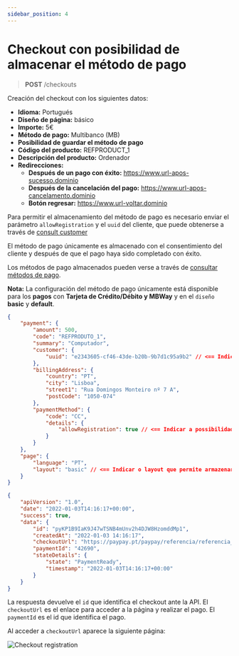 ```yaml
---
sidebar_position: 4
---
```


# Checkout con posibilidad de almacenar el método de pago

> **POST** /checkouts

Creación del checkout con los siguientes datos:

- **Idioma:** Portugués
- **Diseño de página:** básico
- **Importe:** 5€
- **Método de pago:** Multibanco (MB)
- **Posibilidad de guardar el método de pago**
- **Código del producto:** REFPRODUCT_1
- **Descripción del producto:** Ordenador
- **Redirecciones:**
  - **Después de un pago con éxito:** https://www.url-apos-sucesso.dominio
  - **Después de la cancelación del pago:** https://www.url-apos-cancelamento.dominio
  - **Botón regresar:** https://www.url-voltar.dominio

Para permitir el almacenamiento del método de pago es necesario enviar el parámetro `allowRegistration` y el `uuid` del cliente, que puede obtenerse a través de [consult customer](../customers/list.mdx)

El método de pago únicamente es almacenado con el consentimiento del cliente y después de que el pago haya sido completado con éxito.

Los métodos de pago almacenados pueden verse a través de [consultar métodos de pago](../paymentMethods/getPaymentMethods.mdx).

**Nota:** La configuración del método de pago únicamente está disponible para los **pagos** con **Tarjeta de Crédito/Débito y MBWay** y en el `diseño` **basic** y **default**.


<Tabs>
<TabItem value="solicitud" label="Solicitud">

```json
{
	"payment": {
		"amount": 500,
		"code": "REFPRODUTO_1",
		"summary": "Computador",
		"customer": {
			"uuid": "e2343605-cf46-43de-b20b-9b7d1c95a9b2" // <== Indicar o uuid do cliente
		},
		"billingAddress": {
			"country": "PT",
			"city": "Lisboa",
			"street1": "Rua Domingos Monteiro nº 7 A",
			"postCode": "1050-074"
		},
		"paymentMethod": {
			"code": "CC",
			"details": {
				"allowRegistration": true // <== Indicar a possibilidade de armazenar o método de pagamento
			}
		}
	},
	"page": {
		"language": "PT",
		"layout": "basic" // <== Indicar o layout que permite armazenar o método de pagamento
	}
}
```

</TabItem>
<TabItem value="respuesta" label="Respuesta">

```json
{
	"apiVersion": "1.0",
	"date": "2022-01-03T14:16:17+00:00",
	"success": true,
	"data": {
		"id": "pyKP1B9IaK9J47wTSNB4mUnv2h4DJW8HzomddMp1",
		"createdAt": "2022-01-03 14:16:17",
		"checkoutUrl": "https://paypay.pt/paypay/referencia/referencia_c/pay/4d0757e6d4db52fae248e1a2e9f10a1e8cdb0a25/paypay/pyKP1B9IaK9J47wTSNB4mUnv2h4DJW8HzomddMp1",
		"paymentId": "42690",
		"stateDetails": {
			"state": "PaymentReady",
			"timestamp": "2022-01-03T14:16:17+00:00"
		}
	}
}
```

</TabItem>
</Tabs>

La respuesta devuelve el `id` que identifica el checkout ante la API.
El `checkoutUrl` es el enlace para acceder a la página y realizar el pago.
El `paymentId` es el id que identifica el pago.

Al acceder a `checkoutUrl` aparece la siguiente página:

![Checkout registration](../../../../../../_media/checkout-cc-registration.png)
